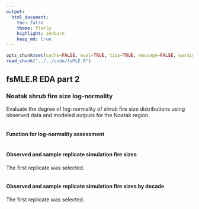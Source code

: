 ```yaml
---
output:
  html_document:
    toc: false
    theme: flatly
    highlight: zenburn
    keep_md: true
---
```


```r
opts_chunk$set(cache=FALSE, eval=TRUE, tidy=TRUE, message=FALSE, warning=FALSE, dpi=300, fig.height=7, fig.width=10.5)
read_chunk("../../code/fsMLE.R")
```

##
##
## fsMLE.R EDA part 2
### Noatak shrub fire size log-normality

Evaluate the degree of log-normality of shrub fire size distributions using observed data and modeled outputs for the Noatak region.

```r
```

#### Function for log-normality assessment

```r
```

#### Observed and sample replicate simulation fire sizes

The first replicate was selected.

```r
```

#### Observed and sample replicate simulation fire sizes by decade

The first replicate was selected.

```r
```
